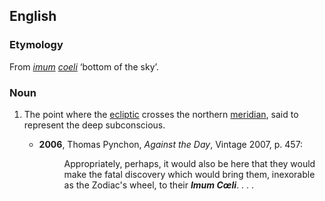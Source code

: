 ==English==

===Etymology===
From {{etyl|la|en}} ''[[imum]] [[coeli]]'' ‘bottom of the sky’.

===Noun===
{{en-noun|-}}

# {{label|en|astrology}} The point where the [[ecliptic]] crosses the northern [[meridian]], said to represent the deep subconscious.
#* '''2006''', Thomas Pynchon, ''Against the Day'', Vintage 2007, p. 457:
#*: Appropriately, perhaps, it would also be here that they would make the fatal discovery which would bring them, inexorable as the Zodiac's wheel, to their '''''Imum Cœli'''''. . . .